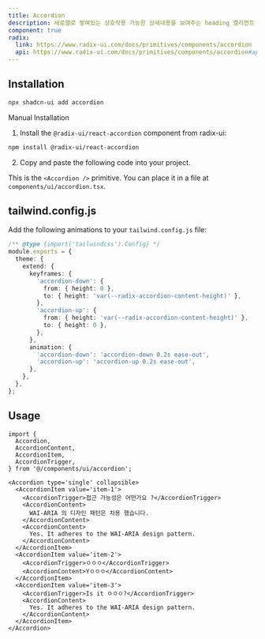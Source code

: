 ```yaml
---
title: Accordion
description: 세로열로 쌓여있는 상호작용 가능한 상세내용을 보여주는 heading 엘리먼트
component: true
radix:
  link: https://www.radix-ui.com/docs/primitives/components/accordion
  api: https://www.radix-ui.com/docs/primitives/components/accordion#api-reference
---
```


<ComponentExample src='/components/examples/accordion/demo.tsx'>
  <div className='max-w-[70%] w-full'>
    <AccordionDemo />
  </div>
</ComponentExample>

## Installation

```bash
npx shadcn-ui add accordion
```

<Accordion type="single" collapsible>
  <AccordionItem value="manual-installation">
    <AccordionTrigger>Manual Installation</AccordionTrigger>
    <AccordionContent>

1. Install the `@radix-ui/react-accordion` component from radix-ui:

```bash
npm install @radix-ui/react-accordion
```

2. Copy and paste the following code into your project.

<ComponentSource src='/components/ui/accordion.tsx' />

<Callout>

This is the `<Accordion />` primitive. You can place it in a file at `components/ui/accordion.tsx`.

</Callout>
    </AccordionContent>
  </AccordionItem>
</Accordion>

## tailwind.config.js

Add the following animations to your `tailwind.config.js` file:

```ts
/** @type {import('tailwindcss').Config} */
module.exports = {
  theme: {
    extend: {
      keyframes: {
        'accordion-down': {
          from: { height: 0 },
          to: { height: 'var(--radix-accordion-content-height)' },
        },
        'accordion-up': {
          from: { height: 'var(--radix-accordion-content-height)' },
          to: { height: 0 },
        },
      },
      animation: {
        'accordion-down': 'accordion-down 0.2s ease-out',
        'accordion-up': 'accordion-up 0.2s ease-out',
      },
    },
  },
};
```

## Usage

```tsx
import {
  Accordion,
  AccordionContent,
  AccordionItem,
  AccordionTrigger,
} from '@/components/ui/accordion';
```

```tsx
<Accordion type='single' collapsible>
  <AccordionItem value='item-1'>
    <AccordionTrigger>접근 가능성은 어떤가요 ?</AccordionTrigger>
    <AccordionContent>
      WAI-ARIA 의 디자인 패턴은 차용 했습니다.
    </AccordionContent>
    <AccordionContent>
      Yes. It adheres to the WAI-ARIA design pattern.
    </AccordionContent>
  </AccordionItem>
  <AccordionItem value='item-2'>
    <AccordionTrigger>ㅇㅇㅇ</AccordionTrigger>
    <AccordionContent>Yㅇㅇㅇ</AccordionContent>
  </AccordionItem>
  <AccordionItem value='item-3'>
    <AccordionTrigger>Is it ㅇㅇㅇ?</AccordionTrigger>
    <AccordionContent>
      Yes. It adheres to the WAI-ARIA design pattern.
    </AccordionContent>
  </AccordionItem>
</Accordion>
```
